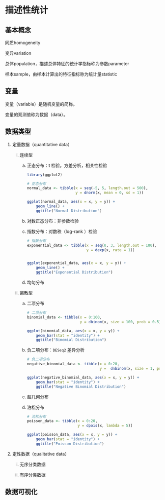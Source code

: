 # 描述性统计 {.unnumbered}

## 基本概念

同质homogeneity

变异variation

总体population，描述总体特征的统计学指标称为参数parameter

样本sample，由样本计算出的特征指标称为统计量statistic

## 变量

变量（variable）是随机变量的简称。

变量的观测值称为数据（data）。

## 数据类型

1.  定量数据（quantitative data）

    i.  连续型

        a.  正态分布：t 检验，方差分析，相关性检验

            ```r
            library(ggplot2)

            # 正态分布
            normal_data <- tibble(x = seq(-5, 5, length.out = 500),
                                  y = dnorm(x, mean = 0, sd = 1))

            ggplot(normal_data, aes(x = x, y = y)) +
                geom_line() +
                ggtitle("Normal Distribution")
            ```

        b.  对数正态分布：非参数检验

        c.  指数分布：对数秩（log-rank ）检验

            ```r
            # 指数分布
            exponential_data <- tibble(x = seq(0, 3, length.out = 100),
                                       y = dexp(x, rate = 1))


            ggplot(exponential_data, aes(x = x, y = y)) +
                geom_line() +
                ggtitle("Exponential Distribution")
            ```

        d.  均匀分布

    ii. 离散型

        a.  二项分布

            ```r
            # 二项分布
            binomial_data <- tibble(x = 0:100,
                                    y = dbinom(x, size = 100, prob = 0.5))

            ggplot(binomial_data, aes(x = x, y = y)) +
                geom_bar(stat = "identity") +
                ggtitle("Binomial Distribution")
            ```

        b.  负二项分布：`DESeq2` 差异分析

            ```r

            # 负二项分布
            negative_binomial_data <- tibble(x = 0:20,
                                             y =  dnbinom(x, size = 1, prob = 0.5))

            ggplot(negative_binomial_data, aes(x = x, y = y)) +
                geom_bar(stat = "identity") +
                ggtitle("Negative Binomial Distribution")
            ```

        c.  超几何分布

        d.  泊松分布

            ```r
            # 泊松分布
            poisson_data <- tibble(x = 0:20,
                                   y = dpois(x, lambda = 5))

            ggplot(poisson_data, aes(x = x, y = y)) +
                geom_bar(stat = "identity") +
                ggtitle("Poisson Distribution")
            ```

<!-- -->

2.  定性数据（qualitative data）

    i.  无序分类数据

    ii. 有序分类数据

## 数据可视化
